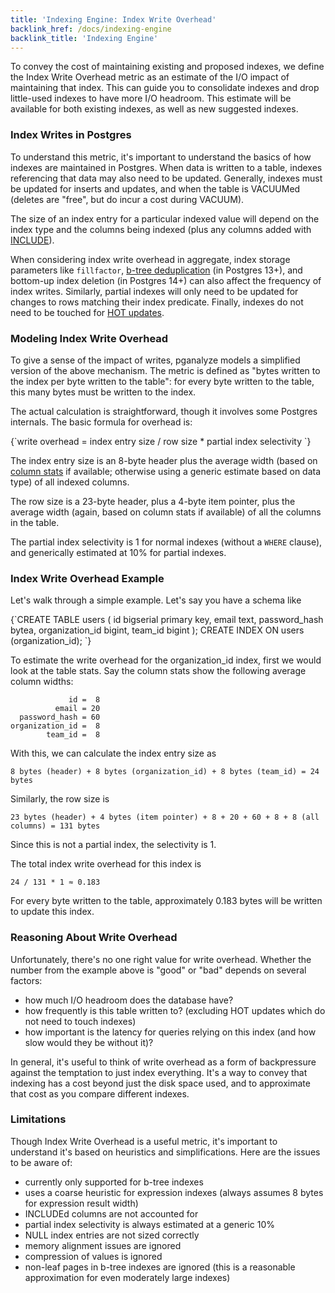 ```yaml
---
title: 'Indexing Engine: Index Write Overhead'
backlink_href: /docs/indexing-engine
backlink_title: 'Indexing Engine'
---
```


To convey the cost of maintaining existing and proposed indexes, we define the
Index Write Overhead metric as an estimate of the I/O impact of maintaining that
index. This can guide you to consolidate indexes and drop little-used indexes to
have more I/O headroom. This estimate will be available for both existing
indexes, as well as new suggested indexes.


### Index Writes in Postgres

To understand this metric, it's important to understand the basics of how indexes
are maintained in Postgres. When data is written to a table, indexes referencing
that data may also need to be updated. Generally, indexes must be updated for
inserts and updates, and when the table is VACUUMed (deletes are "free", but do
incur a cost during VACUUM).

The size of an index entry for a particular indexed value will depend on the
index type and the columns being indexed (plus
any columns added with [INCLUDE](https://www.postgresql.org/docs/current/sql-createindex.html)).

When considering index write overhead in aggregate, index storage parameters
like `fillfactor`, [b-tree
deduplication](https://www.postgresql.org/docs/current/btree-implementation.html#BTREE-DEDUPLICATION)
(in Postgres 13+), and bottom-up index deletion (in Postgres 14+) can also
affect the frequency of index writes. Similarly, partial indexes will only
need to be updated for changes to rows matching their index predicate. Finally,
indexes do not need to be touched for [HOT updates](https://git.postgresql.org/gitweb/?p=postgresql.git;a=blob;f=src/backend/access/heap/README.HOT;hb=HEAD).


### Modeling Index Write Overhead

To give a sense of the impact of writes, pganalyze models a simplified version
of the above mechanism. The metric is defined as "bytes written to the index
per byte written to the table": for every byte written to the table, this many
bytes must be written to the index.

The actual calculation is straightforward, though it involves some Postgres
internals. The basic formula for overhead is:

<CodeBlock language="bash">
{`write overhead = index entry size  / row size * partial index selectivity
`}
</CodeBlock>

The index entry size is an 8-byte header plus the average width (based on
[column stats](/docs/install/troubleshooting/column_stats_helper) if available;
otherwise using a generic estimate based on data type) of all indexed columns.

The row size is a 23-byte header, plus a 4-byte item pointer, plus the average
width (again, based on column stats if available) of all the columns in the
table.

The partial index selectivity is 1 for normal indexes (without a `WHERE`
clause), and generically estimated at 10% for partial indexes.

### Index Write Overhead Example

Let's walk through a simple example. Let's say you have a schema like

<CodeBlock language="sql">
{`CREATE TABLE users (
  id bigserial primary key,
  email text,
  password_hash bytea,
  organization_id bigint,
  team_id bigint
);
CREATE INDEX ON users (organization_id);
`}
</CodeBlock>

To estimate the write overhead for the organization_id index, first we would
look at the table stats. Say the column stats show the following average column
widths:

```
             id =  8
          email = 20
  password_hash = 60
organization_id =  8
        team_id =  8
```

With this, we can calculate the index entry size as

```
8 bytes (header) + 8 bytes (organization_id) + 8 bytes (team_id) = 24 bytes
```

Similarly, the row size is

```
23 bytes (header) + 4 bytes (item pointer) + 8 + 20 + 60 + 8 + 8 (all columns) = 131 bytes
```

Since this is not a partial index, the selectivity is 1.

The total index write overhead for this index is

```
24 / 131 * 1 ≈ 0.183
```

For every byte written to the table, approximately 0.183 bytes will be written
to update this index.


### Reasoning About Write Overhead

Unfortunately, there's no one right value for write overhead. Whether the number
from the example above is "good" or "bad" depends on several factors:

 - how much I/O headroom does the database have?
 - how frequently is this table written to? (excluding HOT updates which do not need to touch indexes)
 - how important is the latency for queries relying on this index (and how slow would they be without it)?

In general, it's useful to think of write overhead as a form of backpressure
against the temptation to just index everything. It's a way to convey that
indexing has a cost beyond just the disk space used, and to approximate that
cost as you compare different indexes.


### Limitations

Though Index Write Overhead is a useful metric, it's important to understand it's
based on heuristics and simplifications. Here are the issues to be aware of:

 - currently only supported for b-tree indexes
 - uses a coarse heuristic for expression indexes (always assumes 8 bytes for expression result width)
 - INCLUDEd columns are not accounted for
 - partial index selectivity is always estimated at a generic 10%
 - NULL index entries are not sized correctly
 - memory alignment issues are ignored
 - compression of values is ignored
 - non-leaf pages in b-tree indexes are ignored (this is a reasonable approximation for even moderately large indexes)
